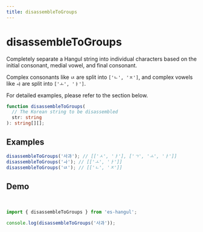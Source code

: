 ```yaml
---
title: disassembleToGroups
---
```



# disassembleToGroups

Completely separate a Hangul string into individual characters based on the initial consonant, medial vowel, and final consonant.

Complex consonants like `ㄵ` are split into `['ㄴ', 'ㅈ']`, and complex vowels like `ㅘ` are split into `['ㅗ', 'ㅏ']`.

For detailed examples, please refer to the section below.

```typescript
function disassembleToGroups(
  // The Korean string to be disassembled
  str: string
): string[][];
```

## Examples

```typescript
disassembleToGroups('사과'); // [['ㅅ', 'ㅏ'], ['ㄱ', 'ㅗ', 'ㅏ']]
disassembleToGroups('ㅘ'); // [['ㅗ', 'ㅏ']]
disassembleToGroups('ㄵ'); // [['ㄴ', 'ㅈ']]
```

## Demo

<br />

<Sandpack>

```ts index.ts
import { disassembleToGroups } from 'es-hangul';

console.log(disassembleToGroups('사과'));
```

</Sandpack>
